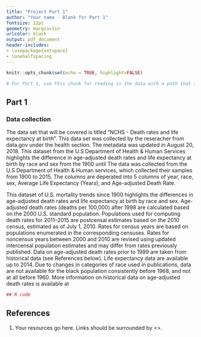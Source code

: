 ```yaml
---
title: "Project Part 1" 
author: "Your name - Blank for Part 1"
fontsize: 12pt
geometry: margin=1in
urlcolor: black
output: pdf_document
header-includes:
- \usepackage{setspace}
- \onehalfspacing
---
```


```r
knitr::opts_chunk$set(echo = TRUE, highlight=FALSE)
```

```r
# For Part 1, use this chunk for reading in the data with a path that identifies you.
```

## Part 1
### Data collection
  The data set that will be covered is titled "NCHS - Death rates and life expectancy at birth". This data set was collected by the reseracher from data.gov under the health section. The metadata was updated in August 20, 2018. This dataset from the U.S Department of Health & Human Services highlights the difference in age-adjusted death rates and life expectancy at birth by race and sex from the 1900 until 
  The data was collected from the U.S Department of Health & Human services, which collected their samples from 1900 to 2015. The columns are deperated into 5 columns of year, race, sex, Average Life Expectancy (Years), and Age-adjusted Death Rate. 


This dataset of U.S. mortality trends since 1900 highlights the differences in age-adjusted death rates and life expectancy at birth by race and sex. Age-adjusted death rates (deaths per 100,000) after 1998 are calculated based on the 2000 U.S. standard population. Populations used for computing death rates for 2011–2015 are postcensal estimates based on the 2010 census, estimated as of July 1, 2010. Rates for census years are based on populations enumerated in the corresponding censuses. Rates for noncensus years between 2000 and 2010 are revised using updated intercensal population estimates and may differ from rates previously published. Data on age-adjusted death rates prior to 1999 are taken from historical data (see References below). Life expectancy data are available up to 2014. Due to changes in categories of race used in publications, data are not available for the black population consistently before 1968, and not at all before 1960. More information on historical data on age-adjusted death rates is available at 
```r
## R code
```


## References
1. Your resources go here. Links should be surrounded by <>.
